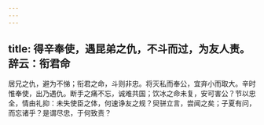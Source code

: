 ```yaml
---
---
---
```

title: 得辛奉使，遇昆弟之仇，不斗而过，为友人责。辞云：衔君命
---



居兄之仇，避为不悌；衔君之命，斗则非忠。将灭私而奉公，宜弃小而取大。辛时惟奉使，出乃遇仇。断手之痛不忘，诚难共国；饮冰之命未复，安可害公？节以忠全，情由礼抑：未失使臣之体，何速诤友之规？臾骈立言，尝闻之矣；子夏有问，而忘诸乎？是谓尽忠，于何致责？